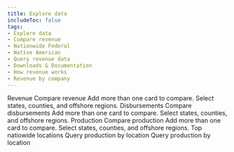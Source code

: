 ```yaml
---
title: Explore data
includeToc: false
tags: 
- Explore data
- Compare revenue
- Nationwide Federal
- Native American
- Query revenue data
- Downloads & Documentation
- How revenue works
- Revenue by company
---
```

<DataFilterProviderWrapper defaults='explore_data_filter_default'>
  <Container style={{ padding: 0 }} maxWidth={false}>
    <Box style={{ background: 'white' }}>
      <ExploreData>
        <ContextProvider params={'?dataType=Revenue'}>
          <Revenue>
            <MapContext>
              <RevenueMap />
              <SummaryCards>
                <RevenueSummaryTrends />
                <RevenueSummaryTopCommodities />
              </SummaryCards>
            </MapContext>
            <Box style={{ position: 'relative', background: 'white', zIndex: 250, paddingBottom: 50 }}>
              <Box name="exploreDataContent" className="explore-data-content">
                <CompareContext>
                  <PageSubMenu
                    menuItems={[
                      'Compare revenue',
                      'Nationwide revenue summary',
                      'Top nationwide locations'
                    ]} />
                  <Container>
                    <Grid container>
                      <Grid item md={12}>
                        <Box mb={1} color="secondary.main" borderBottom={5}>
                          <Box component="h2" color="secondary.dark">Revenue</Box>
                        </Box>
                        <Typography variant="body1">
                          <RevenueLocationTotal />
                        </Typography>
                      </Grid>
                    </Grid>
                  </Container>
                  <Container id="compare-revenue">
                    <Grid container>
                      <Grid item md={12}>
                        <Box color="secondary.main" mt={5} mb={2} borderBottom={2}>
                          <Box component="h3" color="secondary.dark">Compare revenue</Box>
                        </Box>
                        <Box fontSize="body1.fontSize">
                          Add more than one card to compare.  Select states, counties, and offshore regions.
                        </Box>
                      </Grid>
                    </Grid>
                    <Grid container style={{ overflowX: 'auto' }}>
                      <Grid item md={12}>
                        <DetailCards>
                          <RevenueDetailTrends />
                          <RevenueDetailCommodities />
                          <RevenueDetailTypes />
                          <RevenueCountyMap />
                        </DetailCards>
                      </Grid>
                    </Grid>
                  </Container>
                  <RevenueOverTime title="Revenue over time" />         
                </CompareContext>
                <RevenueNationalSummary title="Nationwide revenue summary" />
                <RevenueTopLocations title="Top nationwide locations" />
              </Box>
            </Box>
          </Revenue>
        </ContextProvider>
        <ContextProvider params={'?dataType=Disbursements'}>
          <Disbursements>
            <MapContext>
              <DisbursementMap />
              <SummaryCards>
                <DisbursementTrend />
                <DisbursementRecipientSummary/>
              </SummaryCards>
            </MapContext>
            <Box style={{ position: 'relative', background: 'white', zIndex: 250, paddingBottom: 50 }}>
              <Box name="exploreDataContent" className="explore-data-content">
                <CompareContext>
                  <PageSubMenu
                    menuItems={[
                      'Compare disbursements',
                      'Nationwide disbursements summary',
                      'Top nationwide recipients'
                    ]}
                  />
                  <Container>
                    <Grid container>
                      <Grid item md={12}>
                        <Box mb={1} color="secondary.main" borderBottom={5}>
                          <Box component="h2" color="secondary.dark">Disbursements</Box>
                        </Box>
                        <Typography variant="body1">
                          <DisbursementLocationTotal />
                        </Typography>
                      </Grid>
                    </Grid>
                  </Container>
                  <Container id="compare-disbursements">
                    <Grid container>
                      <Grid item md={12}>
                        <Box color="secondary.main" mt={5} mb={2} borderBottom={2}>
                          <Box component="h3" color="secondary.dark">Compare disbursements</Box>
                        </Box>
                        <Box fontSize="body1.fontSize">
                          Add more than one card to compare.  Select states, counties, and offshore regions.
                        </Box>
                      </Grid>
                    </Grid>
                    <Grid container>
                      <Grid item md={12}>
                        <DetailCards>
                          <DisbursementDetailTrends />
                          <DisbursementRecipients />
                          <DisbursementSources />  
                        </DetailCards>
                      </Grid>
                    </Grid>
                  </Container>
                  <DisbursementsOverTime title="Disbursements over time"  />   
                </CompareContext>         
                <NationwideDisbursementSummary title="Nationwide disbursements summary" />
                <DisbursementTopRecipients title="Top nationwide recipients" />
              </Box>
            </Box>
          </Disbursements>
        </ContextProvider>
        <ContextProvider params={'?dataType=Production'}>
          <Production>
            <MapContext>
              <ProductionMap />
              <SummaryCards>
                <ProductionSummaryTrends /> 
              </SummaryCards>
            </MapContext>
            <Box style={{ position: 'relative', background: 'white', zIndex: 250, paddingBottom: 50 }}>
              <Box name="exploreDataContent" className="explore-data-content">
                <CompareContext>
                  <PageSubMenu
                    menuItems={[
                      'Compare production',
                      'Top nationwide locations'
                    ]}
                  />
                  <Container>
                    <Grid container>
                      <Grid item md={12}>
                        <Box mb={1} color="secondary.main" borderBottom={5}>
                          <Box component="h2" color="secondary.dark">Production</Box>
                        </Box>
                        <Typography variant="body1">
                          <ProductionLocationTotal />
                        </Typography>
                      </Grid>
                    </Grid>
                  </Container>
                  <Container id="compare-production">
                    <Grid container>
                      <Grid item md={12}>
                        <Box color="secondary.main" mt={5} mb={2} borderBottom={2}>
                          <Box component="h3" color="secondary.dark">Compare production</Box>
                        </Box>
                        <Box fontSize="body1.fontSize">
                          Add more than one card to compare.  Select states, counties, and offshore regions.
                        </Box>
                      </Grid>
                    </Grid>
                    <Grid container>
                      <Grid item md={12}>
                        <DetailCards>     
                          <ProductionDetailTrends />
                          <ProductionLandCategory title="Production over time"  />        
                          <ProductionTopLocations title="Top locations" vertical maxLegendWidth='800px' />   
                          <ProductionCountyMap />
                        </DetailCards>
                      </Grid>
                    </Grid>
                  </Container>       
                  <ProductionOverTime title="Production over time" />
                </CompareContext>
                <Container id="top-nationwide-locations">
                  <Grid container>
                    <Grid item md={12}>
                      <Box color="secondary.main" mt={5} mb={2} borderBottom={2} display="flex" justifyContent="space-between">
                        <Box component="h3" color="secondary.dark" display="inline">Top natiowide locations</Box>
                        <Box display={{ xs: 'none', sm: 'inline' }} align="right" position="relative" top={5}>
                          <QueryLink
                            groupBy="stateOffshoreName"
                            linkType="FilterTable"
                            landType="Federal Offshore,Federal Onshore,Mixed Exploratory"
                            {...props}>
                            Query production by location
                          </QueryLink>
                        </Box>
                      </Box>
                      <Box display={{ xs: 'block', sm: 'none' }} align="left">
                        <QueryLink
                            groupBy="stateOffshoreName"
                            linkType="FilterTable"
                            landType="Federal Offshore,Federal Onshore,Mixed Exploratory"
                            {...props}>
                          Query production by location
                        </QueryLink>
                      </Box>           
                      <ProductionTopLocations horizontal />
                    </Grid>
                  </Grid>
                </Container>
              </Box>
            </Box>
          </Production>
        </ContextProvider>
      </ExploreData>
    </Box>
  </Container>
</DataFilterProviderWrapper>
